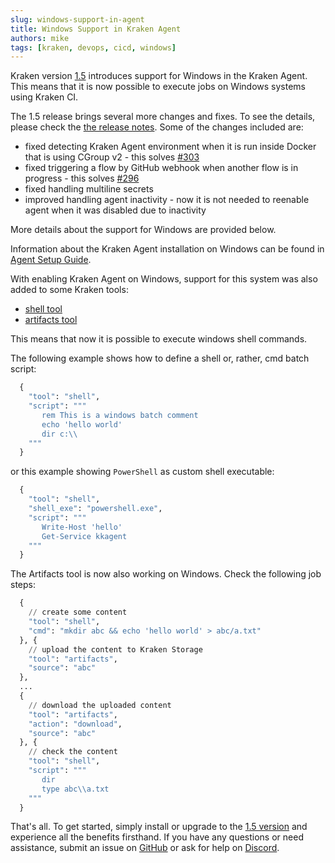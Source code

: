 ```yaml
---
slug: windows-support-in-agent
title: Windows Support in Kraken Agent
authors: mike
tags: [kraken, devops, cicd, windows]
---
```




Kraken version [1.5](https://github.com/Kraken-CI/kraken/releases/tag/v1.5)
introduces support for Windows in the Kraken Agent. This means that it
is now possible to execute jobs on Windows systems using Kraken CI.

The 1.5 release brings several more changes and fixes. To see the details,
please check the [the release notes](https://github.com/Kraken-CI/kraken/releases/tag/v1.5).
Some of the changes included are:

- fixed detecting Kraken Agent environment when it is run inside Docker that is using CGroup v2 - this solves [#303](https://github.com/Kraken-CI/kraken/issues/303)
- fixed triggering a flow by GitHub webhook when another flow is in progress - this solves [#296](https://github.com/Kraken-CI/kraken/issues/296)
- fixed handling multiline secrets
- improved handling agent inactivity - now it is not needed to reenable agent when it was disabled due to inactivity

More details about the support for Windows are provided below.

<!--truncate-->

Information about the Kraken Agent installation on Windows can be
found in [Agent Setup Guide](/docs/agents).

With enabling Kraken Agent on Windows, support for this system was also added to some Kraken tools:
- [shell tool](/docs/schema#shell)
- [artifacts tool](/docs/schema#artifacts)

This means that now it is possible to execute windows shell commands.

The following example shows how to define a shell or, rather, cmd
batch script:

```python
  {
    "tool": "shell",
    "script": """
       rem This is a windows batch comment
       echo 'hello world'
       dir c:\\
    """
  }
```

or this example showing `PowerShell` as custom shell executable:

```python
  {
    "tool": "shell",
    "shell_exe": "powershell.exe",
    "script": """
       Write-Host 'hello'
       Get-Service kkagent
    """
  }
```

The Artifacts tool is now also working on Windows.
Check the following job steps:

```python
  {
    // create some content
    "tool": "shell",
    "cmd": "mkdir abc && echo 'hello world' > abc/a.txt"
  }, {
    // upload the content to Kraken Storage
    "tool": "artifacts",
    "source": "abc"
  },
  ...
  {
    // download the uploaded content
    "tool": "artifacts",
    "action": "download",
    "source": "abc"
  }, {
    // check the content
    "tool": "shell",
    "script": """
       dir
       type abc\\a.txt
    """
  }
```

That's all. To get started, simply install or upgrade to the
[1.5 version](https://github.com/Kraken-CI/kraken/releases/tag/v1.5) and
experience all the benefits firsthand. If you have any questions or
need assistance, submit an issue on [GitHub](https://github.com/Kraken-CI/kraken/issues)
or ask for help on [Discord](https://discord.gg/bEw7Pemn).
